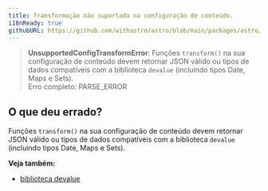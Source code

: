 ```yaml
---
title: Transformação não suportada na configuração de conteúdo.
i18nReady: true
githubURL: https://github.com/withastro/astro/blob/main/packages/astro/src/core/errors/errors-data.ts
---
```


> **UnsupportedConfigTransformError**: Funções `transform()` na sua configuração de conteúdo devem retornar JSON válido ou tipos de dados compatíveis com a biblioteca `devalue` (incluindo tipos Date, Maps e Sets).<br/>Erro completo: PARSE_ERROR

## O que deu errado?
Funções `transform()` na sua configuração de conteúdo devem retornar JSON válido ou tipos de dados compatíveis com a biblioteca `devalue` (incluindo tipos Date, Maps e Sets).

**Veja também:**
-  [biblioteca devalue](https://github.com/rich-harris/devalue)

